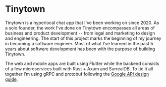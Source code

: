 <ImageZoom
  src="/projects/tinytown/website.png"
  alt="Screenshot of the Tinytown website"
/>

# Tinytown

<ProjectDetail 
  title="Role"
  description="Founder"
/>

<ProjectDetail 
  title="Time"
  description="2020 ↔ present"
/>

<ProjectDetail 
  title="Tools"
  description="React, Flutter, Firebase, Rust + Axum, gRPC + protobuf, Sentry, Docker, SurrealDB and many, many more."
/>

<ProjectDetail 
  title="See live"
  description="tinytown.app"
  link="https://about.tinytown.app"
/>

Tinytown is a hyperlocal chat app that I've been working on since 2020. As a solo founder, the work I've done on Tinytown encompasses all areas of business and product development -- from legal and marketing to design and engineering. The start of this project marks the beginning of my journey in becoming a software engineer. Most of what I’ve learned in the past 5 years about software development has been with the purpose of building Tinytown.

<ImageZoom
  src="/projects/tinytown/assets.png"
  alt="Tinytown marketing assets (app icon, logo, cover image)"
/>

The web and mobile apps are built using Flutter while the backend consists of a few microservices built with Rust + Axum and SurrealDB. To tie it all together I’m using gRPC and protobuf following the [Google API design guide](https://cloud.google.com/apis/design).

<ImageZoom
  src="/projects/tinytown/style.png"
  alt="Tinytown style guide with color and fonts"
/>

<TwoColumnImage
  src="/projects/tinytown/shouts.gif"
  title="Shouts"
  description="Shouts are geotagged little messages that only users nearby can see."
/>

<TwoColumnImage
  src="/projects/tinytown/squads.gif"
  title="Squads"
  description="Users can create or join Squads that they see on the map."
  side="right"
/>

<TwoColumnImage
  src="/projects/tinytown/messages.gif"
  title="Messages"
  description="Squad has a group chat with support for text messages, gifs, and Shouts."
/>

